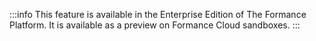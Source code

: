 :::info
This feature is available in the Enterprise Edition of The Formance Platform. It is available as a preview on Formance Cloud sandboxes.
:::
